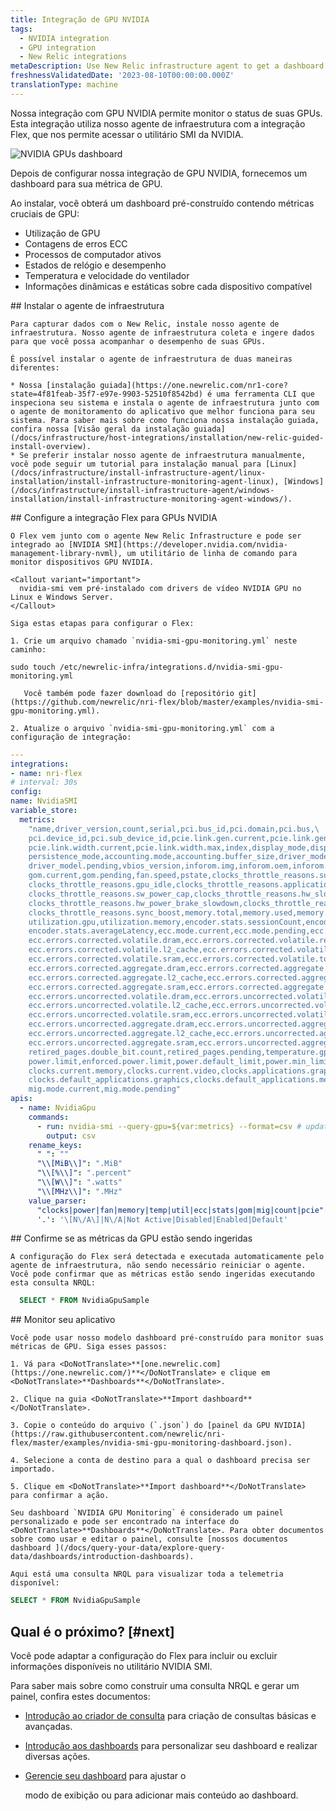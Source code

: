 ```yaml
---
title: Integração de GPU NVIDIA
tags:
  - NVIDIA integration
  - GPU integration
  - New Relic integrations
metaDescription: Use New Relic infrastructure agent to get a dashboard with GPU metrics.
freshnessValidatedDate: '2023-08-10T00:00:00.000Z'
translationType: machine
---
```



Nossa integração com GPU NVIDIA permite monitor o status de suas GPUs. Esta integração utiliza nosso agente de infraestrutura com a integração Flex, que nos permite acessar o utilitário SMI da NVIDIA.

<img
  title="NVIDIA GPUs dashboard"
  alt="NVIDIA GPUs dashboard"
  src={infrastructureNVIDIAGPUDashboard}
/>

<figcaption>
  Depois de configurar nossa integração de GPU NVIDIA, fornecemos um dashboard para sua métrica de GPU.
</figcaption>

Ao instalar, você obterá um dashboard pré-construído contendo métricas cruciais de GPU:

* Utilização de GPU
* Contagens de erros ECC
* Processos de computador ativos
* Estados de relógio e desempenho
* Temperatura e velocidade do ventilador
* Informações dinâmicas e estáticas sobre cada dispositivo compatível

<Steps>
  <Step>
    ## Instalar o agente de infraestrutura

    Para capturar dados com o New Relic, instale nosso agente de infraestrutura. Nosso agente de infraestrutura coleta e ingere dados para que você possa acompanhar o desempenho de suas GPUs.

    É possível instalar o agente de infraestrutura de duas maneiras diferentes:

    * Nossa [instalação guiada](https://one.newrelic.com/nr1-core?state=4f81feab-35f7-e97e-9903-52510f8542bd) é uma ferramenta CLI que inspeciona seu sistema e instala o agente de infraestrutura junto com o agente de monitoramento do aplicativo que melhor funciona para seu sistema. Para saber mais sobre como funciona nossa instalação guiada, confira nossa [Visão geral da instalação guiada](/docs/infrastructure/host-integrations/installation/new-relic-guided-install-overview).
    * Se preferir instalar nosso agente de infraestrutura manualmente, você pode seguir um tutorial para instalação manual para [Linux](/docs/infrastructure/install-infrastructure-agent/linux-installation/install-infrastructure-monitoring-agent-linux), [Windows](/docs/infrastructure/install-infrastructure-agent/windows-installation/install-infrastructure-monitoring-agent-windows/).
  </Step>

  <Step>
    ## Configure a integração Flex para GPUs NVIDIA

    O Flex vem junto com o agente New Relic Infrastructure e pode ser integrado ao [NVIDIA SMI](https://developer.nvidia.com/nvidia-management-library-nvml), um utilitário de linha de comando para monitor dispositivos GPU NVIDIA.

    <Callout variant="important">
      nvidia-smi vem pré-instalado com drivers de vídeo NVIDIA GPU no Linux e Windows Server.
    </Callout>

    Siga estas etapas para configurar o Flex:

    1. Crie um arquivo chamado `nvidia-smi-gpu-monitoring.yml` neste caminho:

```shell
sudo touch /etc/newrelic-infra/integrations.d/nvidia-smi-gpu-monitoring.yml
```

       Você também pode fazer download do [repositório git](https://github.com/newrelic/nri-flex/blob/master/examples/nvidia-smi-gpu-monitoring.yml).

    2. Atualize o arquivo `nvidia-smi-gpu-monitoring.yml` com a configuração de integração:

```yml
--- 
integrations:
- name: nri-flex
# interval: 30s
config:
name: NvidiaSMI
variable_store:
  metrics: 
    "name,driver_version,count,serial,pci.bus_id,pci.domain,pci.bus,\
    pci.device_id,pci.sub_device_id,pcie.link.gen.current,pcie.link.gen.max,\
    pcie.link.width.current,pcie.link.width.max,index,display_mode,display_active,\
    persistence_mode,accounting.mode,accounting.buffer_size,driver_model.current,\
    driver_model.pending,vbios_version,inforom.img,inforom.oem,inforom.ecc,inforom.pwr,\
    gom.current,gom.pending,fan.speed,pstate,clocks_throttle_reasons.supported,\
    clocks_throttle_reasons.gpu_idle,clocks_throttle_reasons.applications_clocks_setting,\
    clocks_throttle_reasons.sw_power_cap,clocks_throttle_reasons.hw_slowdown,clocks_throttle_reasons.hw_thermal_slowdown,\
    clocks_throttle_reasons.hw_power_brake_slowdown,clocks_throttle_reasons.sw_thermal_slowdown,\
    clocks_throttle_reasons.sync_boost,memory.total,memory.used,memory.free,compute_mode,\
    utilization.gpu,utilization.memory,encoder.stats.sessionCount,encoder.stats.averageFps,\
    encoder.stats.averageLatency,ecc.mode.current,ecc.mode.pending,ecc.errors.corrected.volatile.device_memory,\
    ecc.errors.corrected.volatile.dram,ecc.errors.corrected.volatile.register_file,ecc.errors.corrected.volatile.l1_cache,\
    ecc.errors.corrected.volatile.l2_cache,ecc.errors.corrected.volatile.texture_memory,ecc.errors.corrected.volatile.cbu,\
    ecc.errors.corrected.volatile.sram,ecc.errors.corrected.volatile.total,ecc.errors.corrected.aggregate.device_memory,\
    ecc.errors.corrected.aggregate.dram,ecc.errors.corrected.aggregate.register_file,ecc.errors.corrected.aggregate.l1_cache,\
    ecc.errors.corrected.aggregate.l2_cache,ecc.errors.corrected.aggregate.texture_memory,ecc.errors.corrected.aggregate.cbu,\
    ecc.errors.corrected.aggregate.sram,ecc.errors.corrected.aggregate.total,ecc.errors.uncorrected.volatile.device_memory,\
    ecc.errors.uncorrected.volatile.dram,ecc.errors.uncorrected.volatile.register_file,ecc.errors.uncorrected.volatile.l1_cache,\
    ecc.errors.uncorrected.volatile.l2_cache,ecc.errors.uncorrected.volatile.texture_memory,ecc.errors.uncorrected.volatile.cbu,\
    ecc.errors.uncorrected.volatile.sram,ecc.errors.uncorrected.volatile.total,ecc.errors.uncorrected.aggregate.device_memory,\
    ecc.errors.uncorrected.aggregate.dram,ecc.errors.uncorrected.aggregate.register_file,ecc.errors.uncorrected.aggregate.l1_cache,\
    ecc.errors.uncorrected.aggregate.l2_cache,ecc.errors.uncorrected.aggregate.texture_memory,ecc.errors.uncorrected.aggregate.cbu,\
    ecc.errors.uncorrected.aggregate.sram,ecc.errors.uncorrected.aggregate.total,retired_pages.single_bit_ecc.count,\
    retired_pages.double_bit.count,retired_pages.pending,temperature.gpu,temperature.memory,power.management,power.draw,\
    power.limit,enforced.power.limit,power.default_limit,power.min_limit,power.max_limit,clocks.current.graphics,clocks.current.sm,\
    clocks.current.memory,clocks.current.video,clocks.applications.graphics,clocks.applications.memory,\
    clocks.default_applications.graphics,clocks.default_applications.memory,clocks.max.graphics,clocks.max.sm,clocks.max.memory,\
    mig.mode.current,mig.mode.pending"
apis:
  - name: NvidiaGpu
    commands:
      - run: nvidia-smi --query-gpu=${var:metrics} --format=csv # update this if you have an alternate path
        output: csv
    rename_keys:
      " ": ""
      "\\[MiB\\]": ".MiB"
      "\\[%\\]": ".percent"
      "\\[W\\]": ".watts"
      "\\[MHz\\]": ".MHz"
    value_parser:
      "clocks|power|fan|memory|temp|util|ecc|stats|gom|mig|count|pcie": '\d*\.?\d+'
      '.': '\[N\/A\]|N\/A|Not Active|Disabled|Enabled|Default'
```
  </Step>

  <Step>
    ## Confirme se as métricas da GPU estão sendo ingeridas

    A configuração do Flex será detectada e executada automaticamente pelo agente de infraestrutura, não sendo necessário reiniciar o agente. Você pode confirmar que as métricas estão sendo ingeridas executando esta consulta NRQL:

```sql
  SELECT * FROM NvidiaGpuSample
```
  </Step>

  <Step>
    ## Monitor seu aplicativo

    Você pode usar nosso modelo dashboard pré-construído para monitor suas métricas de GPU. Siga esses passos:

    1. Vá para <DoNotTranslate>**[one.newrelic.com](https://one.newrelic.com/)**</DoNotTranslate> e clique em <DoNotTranslate>**Dashboards**</DoNotTranslate>.

    2. Clique na guia <DoNotTranslate>**Import dashboard**</DoNotTranslate>.

    3. Copie o conteúdo do arquivo (`.json`) do [painel da GPU NVIDIA](https://raw.githubusercontent.com/newrelic/nri-flex/master/examples/nvidia-smi-gpu-monitoring-dashboard.json).

    4. Selecione a conta de destino para a qual o dashboard precisa ser importado.

    5. Clique em <DoNotTranslate>**Import dashboard**</DoNotTranslate> para confirmar a ação.

    Seu dashboard `NVIDIA GPU Monitoring` é considerado um painel personalizado e pode ser encontrado na interface do <DoNotTranslate>**Dashboards**</DoNotTranslate>. Para obter documentos sobre como usar e editar o painel, consulte [nossos documentos dashboard ](/docs/query-your-data/explore-query-data/dashboards/introduction-dashboards).

    Aqui está uma consulta NRQL para visualizar toda a telemetria disponível:

```sql
SELECT * FROM NvidiaGpuSample
```
  </Step>
</Steps>

## Qual é o próximo? [#next]

Você pode adaptar a configuração do Flex para incluir ou excluir informações disponíveis no utilitário NVIDIA SMI.

Para saber mais sobre como construir uma consulta NRQL e gerar um painel, confira estes documentos:

* [Introdução ao criador de consulta](/docs/query-your-data/explore-query-data/query-builder/introduction-query-builder) para criação de consultas básicas e avançadas.

* [Introdução aos dashboards](/docs/query-your-data/explore-query-data/dashboards/introduction-dashboards) para personalizar seu dashboard e realizar diversas ações.

* [Gerencie seu dashboard](/docs/query-your-data/explore-query-data/dashboards/manage-your-dashboard) para ajustar o

  <InlinePopover type="dashboards"/>

  modo de exibição ou para adicionar mais conteúdo ao dashboard.

